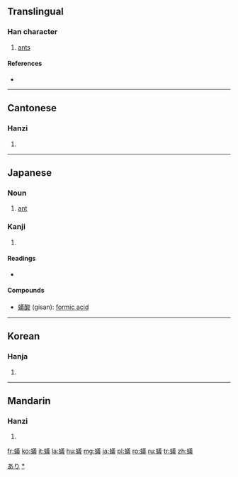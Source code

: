 {{also|蚁}}<!-- may be replaced by zh-forms -->
==Translingual==

===Han character===
{{Han char|rn=142|rad=虫|as=13|sn=19|four=5815<sub>3</sub>|canj=中戈廿土戈 (LITGI)|ids=⿰[[虫]][[義]]}}

# [[ant]]s

====References====
* {{Han ref|kx=1099.030|dkj=33672|dj=1563.080|hdz=42898.110|uh=87FB|ud=34811|bh=C3C6|bd=50118}}

----

==Cantonese==

===Hanzi===
{{yue-hanzi|jyut=ngai5|y=ngai5|sim=蚁}}

# {{defn|Cantonese|sort=虫13}}

----

==Japanese==

===Noun===
{{ja-noun|k|hira=あり|rom=ari}}

# [[ant]]

===Kanji===
{{ja-kanji|grade=9|rs=虫13}}

# {{defn|Japanese|sort=虫13}}

====Readings====
* {{ja-readings|on=[[ぎ]] (gi)|kun=[[あり]] (ari)}}

====Compounds====
* [[蟻酸]] (gisan): [[formic acid]]

[[Category:ja:Insects|あり]]
[[Category:ja:Ants|*]]
----

==Korean==

===Hanja===
{{ko-hanja|hangeul=의|eumhun=|rv=ui|mr=ŭi|y=uy}}

# {{defn|Korean|sort=虫13}}

----

==Mandarin==

===Hanzi===
{{cmn-hanzi|sim=蚁|pin=[[jǐ]] ([[ji3]]), [[yǐ]] ([[yi3]])|wg=chi<sup>3</sup>, i<sup>3</sup>}}

# {{defn|Mandarin|sort=虫13}}

[[fr:蟻]]
[[ko:蟻]]
[[it:蟻]]
[[la:蟻]]
[[hu:蟻]]
[[mg:蟻]]
[[ja:蟻]]
[[pl:蟻]]
[[ro:蟻]]
[[ru:蟻]]
[[tr:蟻]]
[[zh:蟻]]